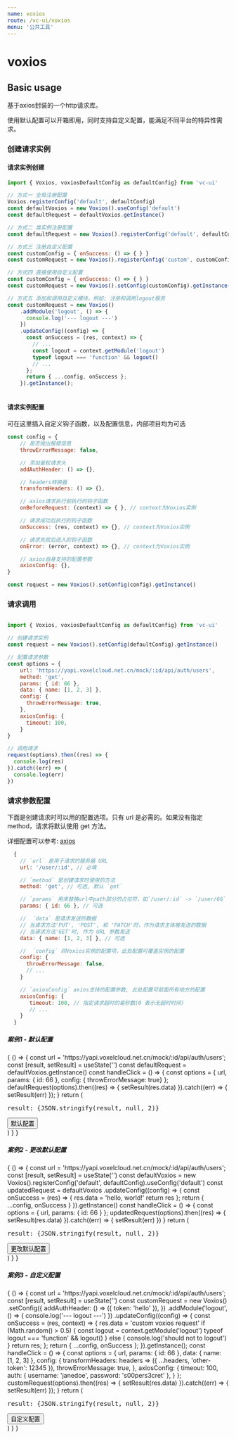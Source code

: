 ```yaml
--- 
name: voxios
route: /vc-ui/voxios
menu: '公共工具'
--- 
```




# voxios

## Basic usage

  基于axios封装的一个http请求库。

  使用默认配置可以开箱即用，同时支持自定义配置，能满足不同平台的特异性需求。

### 创建请求实例

#### 请求实例创建
  
``` js
import { Voxios, voxiosDefaultConfig as defaultConfig} from 'vc-ui'

// 方式一 全局注册配置
Voxios.registerConfig('default', defaultConfig)
const defaultVoxios = new Voxios().useConfig('default')
const defaultRequest = defaultVoxios.getInstance()

// 方式二 类实例注册配置
const defaultRequest = new Voxios().registerConfig('default', defaultConfig).useConfig('default').getInstance()

// 方式三 注册自定义配置
const customConfig = { onSuccess: () => { } }
const customRequest = new Voxios().registerConfig('custom', customConfig).useConfig('custom').getInstance()

// 方式四 直接使用自定义配置
const customConfig = { onSuccess: () => { } }
const customRequest = new Voxios().setConfig(customConfig).getInstance()

// 方式五 添加和调用自定义模块，例如: 注册和调用logout服务
const customRequest = new Voxios()
    .addModule('logout', () => {
      console.log('--- logout ---')
    })
    .updateConfig((config) => {
      const onSuccess = (res, context) => {
        // ...
        const logout = context.getModule('logout')
        typeof logout === 'function' && logout()
        // ...
      };
      return { ...config, onSuccess };
    }).getInstance();
      
```

#### 请求实例配置

可在这里插入自定义钩子函数，以及配置信息，内部项目均为可选

```js
const config = { 
    // 是否抛出报错信息
    throwErrorMessage: false, 

    // 添加鉴权请求头
    addAuthHeader: () => {}, 

    // headers转换器
    transformHeaders: () => {},

    // axios请求执行前执行的钩子函数
    onBeforeRequest: (context) => { }, // context为Voxios实例

    // 请求成功后执行的钩子函数
    onSuccess: (res, context) => {}, // context为Voxios实例

    // 请求失败后进入的钩子函数
    onError: (error, context) => {}, // context为Voxios实例

    // axios自身支持的配置参数
    axiosConfig: {}, 
}

const request = new Voxios().setConfig(config).getInstance()
```

### 请求调用

```js

import { Voxios, voxiosDefaultConfig as defaultConfig} from 'vc-ui'

// 创建请求实例
const request = new Voxios().setConfig(defaultConfig).getInstance()

// 配置请求参数
const options = { 
    url: 'https://yapi.voxelcloud.net.cn/mock/:id/api/auth/users',
    method: 'get',
    params: { id: 66 },
    data: { name: [1, 2, 3] },
    config: {
      throwErrorMessage: true,
    },
    axiosConfig: {
      timeout: 100,
    }
}

// 调用请求
request(options).then((res) => {
  console.log(res)
}).catch((err) => {
  console.log(err)
})

```

### 请求参数配置

下面是创建请求时可以用的配置选项。只有 url 是必需的。如果没有指定 method，请求将默认使用 get 方法。

详细配置可以参考: [axios](http://www.axios-js.com/zh-cn/docs/index.html#%E8%AF%B7%E6%B1%82%E9%85%8D%E7%BD%AE)

```js
  {
    // `url` 是用于请求的服务器 URL 
    url: '/user/:id', // 必填

    // `method` 是创建请求时使用的方法
    method: 'get', // 可选, 默认 `get`

    // `params` 用来替换url中path部分的占位符，如`/user/:id` -> `/user/66`
    params: { id: 66 }, // 可选

    //  `data` 是请求发送的数据
    // 当请求方法'PUT', 'POST', 和 'PATCH'时，作为请求主体被发送的数据
    // 当请求方法'GET'时, 作为 URL 参数发送
    data: { name: [1, 2, 3] }, // 可选

    //  `config` 同Voxios实例的配置项，此处配置可覆盖实例的配置
    config: {
      throwErrorMessage: false,
      // ...
    }

    // `axiosConfig` axios支持的配置参数, 此处配置可前面所有地方的配置
    axiosConfig: { 
       timeout: 100, // 指定请求超时的毫秒数(0 表示无超时时间)
       // ...
    }
  }
```


##### 案例1 - 默认配置

<Playground>
  {
    () => {
      const url = 'https://yapi.voxelcloud.net.cn/mock/:id/api/auth/users';
      const [result, setResult] = useState('')
      const defaultRequest = defaultVoxios.getInstance()
      const handleClick = () => {
        const options = { url, params: { id: 66 }, config: { throwErrorMessage: true} };
        defaultRequest(options).then((res) => {
          setResult(res.data)
        }).catch((err) => {
          setResult(err)
        });
      }
      return (
        <div>
          <pre>result: {JSON.stringify(result, null, 2)}</pre>
          <button onClick={handleClick}>默认配置</button><br/>
        </div>
      )
    }
  }
</Playground>

##### 案例2 - 更改默认配置

<Playground>
  {
    () => {
      const url = 'https://yapi.voxelcloud.net.cn/mock/:id/api/auth/users';
      const [result, setResult] = useState('')
      const defaultVoxios = new Voxios().registerConfig('default', defaultConfig).useConfig('default')
      const updatedRequest = defaultVoxios
        .updateConfig((config) => {
          const onSuccess = (res) => {
            res.data = 'hello, world!'
            return res
          };
          return { ...config, onSuccess }
        }).getInstance()
      const handleClick = () => {
        const options = { url, params: { id: 66 } };
        updatedRequest(options).then((res) => {
          setResult(res.data)
        }).catch((err) => {
          setResult(err)
        })
      }
      return (
        <div>
          <pre>result: {JSON.stringify(result, null, 2)}</pre>
          <button onClick={handleClick}>更改默认配置</button><br/>
        </div>
      )
    }
  }
</Playground>

##### 案例3 - 自定义配置

<Playground>
  {
    () => {
      const url = 'https://yapi.voxelcloud.net.cn/mock/:id/api/auth/users';
      const [result, setResult] = useState('')
      const customRequest = new Voxios()
        .setConfig({
          addAuthHeader: () => ({ token: 'hello' }),
        })
        .addModule('logout', () => {
          console.log('--- logout ---')
        })
        .updateConfig((config) => {
          const onSuccess = (res, context) => {
            res.data = 'custom voxios request'
            if (Math.random() > 0.5) {
              const logout = context.getModule('logout')
              typeof logout === 'function' && logout()
            } else {
              console.log('should not to logout')
            }
            return res;
          };
          return { ...config, onSuccess };
        }).getInstance();
      const handleClick = () => {
        const options = { 
          url,
          params: { id: 66 },
          data: { name: [1, 2, 3] },
          config: {
            transformHeaders: headers => ({ ...headers, 'other-token': 12345 }),
            throwErrorMessage: true,
          },
          axiosConfig: {
            timeout: 100,
            auth: {
              username: 'janedoe',
              password: 's00pers3cret'
            },
          }
        };
        customRequest(options).then((res) => {
          setResult(res.data)
        }).catch((err) => {
          setResult(err)
        });
      }
      return (
        <div>
          <pre>result: {JSON.stringify(result, null, 2)}</pre>
          <button onClick={handleClick}>自定义配置</button><br/>
        </div>
      )
    }
  }
</Playground>





     
 